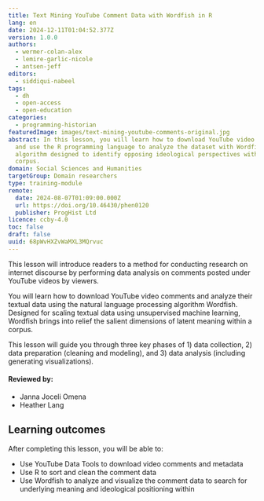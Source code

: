 ```yaml
---
title: Text Mining YouTube Comment Data with Wordfish in R
lang: en
date: 2024-12-11T01:04:52.377Z
version: 1.0.0
authors:
  - wermer-colan-alex
  - lemire-garlic-nicole
  - antsen-jeff
editors:
  - siddiqui-nabeel
tags:
  - dh
  - open-access
  - open-education
categories:
  - programming-historian
featuredImage: images/text-mining-youtube-comments-original.jpg
abstract: In this lesson, you will learn how to download YouTube video comments
  and use the R programming language to analyze the dataset with Wordfish, an
  algorithm designed to identify opposing ideological perspectives within a
  corpus.
domain: Social Sciences and Humanities
targetGroup: Domain researchers
type: training-module
remote:
  date: 2024-08-07T01:09:00.000Z
  url: https://doi.org/10.46430/phen0120
  publisher: ProgHist Ltd
licence: ccby-4.0
toc: false
draft: false
uuid: 68pWvHXZvWaMXL3MQrvuc
---
```

This lesson will introduce readers to a method for conducting research on internet discourse by performing data analysis on comments posted under YouTube videos by viewers. 

You will learn how to download YouTube video comments and analyze their textual data using the natural language processing algorithm Wordfish. Designed for scaling textual data using unsupervised machine learning, Wordfish brings into relief the salient dimensions of latent meaning within a corpus.

This lesson will guide you through three key phases of 1) data collection, 2) data preparation (cleaning and modeling), and 3) data analysis (including generating visualizations).


#### Reviewed by:    
- Janna Joceli Omena 
- Heather Lang

## Learning outcomes

After completing this lesson, you will be able to:

- Use YouTube Data Tools to download video comments and metadata
- Use R to sort and clean the comment data
- Use Wordfish to analyze and visualize the comment data to search for underlying meaning and ideological positioning within 

<ExternalResource title="Interested in learning more?" subtitle="Check out this lesson on Programming Historian's website" url="https://doi.org/10.46430/phen0120" />
